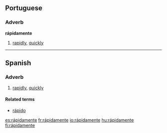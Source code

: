 {{see|rapidamente}}
==Portuguese==

===Adverb===
'''rápidamente'''

# [[rapidly]], [[quickly]]

----

==Spanish==

===Adverb===
{{es-adv}}

# [[rapidly]], [[quickly]]

====Related terms====
* [[rápido]]

[[es:rápidamente]]
[[fr:rápidamente]]
[[io:rápidamente]]
[[hu:rápidamente]]
[[fi:rápidamente]]